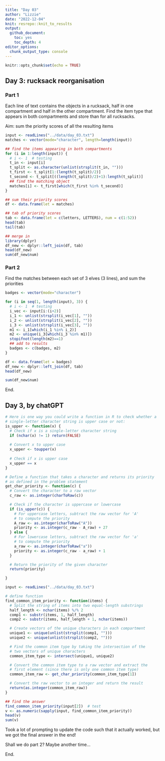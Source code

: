 ```yaml
---
title: "Day 03"
author: "Lizzie"
date: "2022-12-04"
knit: resrepo::knit_to_results
output:
  github_document:
    toc: yes
    toc_depth: 4
editor_options: 
  chunk_output_type: console
---
```


```r
knitr::opts_chunk$set(echo = TRUE)
```

## Day 3: rucksack reorganisation

### Part 1

Each line of text contains the objects in a rucksack, half in one compartment and half in the other compartment. Find the item type that appears in both compartments and store than for all rucksacks.

Aim: sum the priority scores of all the resulting items

```r

input <- readLines("../data/day_03.txt")
matches <- vector(mode="character", length=length(input))

## find the items appearing in both compartments
for (i in 1:length(input)) {
  # i <- 1  # testing
  t_in <- input[i]
  t_split <- as.character(unlist(strsplit(t_in, "")))
  t_first <- t_split[1:(length(t_split)/2)]
  t_second <- t_split[((length(t_split)/2)+1):length(t_split)]
  ## find the matching object
  matches[i] <- t_first[which(t_first %in% t_second)]
}

## sum their priority scores
df <- data.frame(let = matches)

## tab of priority scores
tab <- data.frame(let = c(letters, LETTERS), num = c(1:52))
head(tab)
tail(tab)

## merge in
library(dplyr)
df_new <- dplyr::left_join(df, tab)
head(df_new)
sum(df_new$num)
```


### Part 2

Find the matches between each set of 3 elves (3 lines), and sum the priorities

```r

badges <- vector(mode="character")

for (i in seq(1, length(input), 3)) {
  # i <- 1  # testing
  i_vec <- input[i:(i+2)]
  i_1 <- unlist(strsplit(i_vec[1], ""))
  i_2 <- unlist(strsplit(i_vec[2], ""))
  i_3 <- unlist(strsplit(i_vec[3], ""))
  m1 <- i_1[which(i_1 %in% i_2)]
  m2 <- unique(i_3[which(i_3 %in% m1)])
  stopifnot(length(m2)==1)
  ## add to results
  badges <- c(badges, m2)
}

df <- data.frame(let = badges)
df_new <- dplyr::left_join(df, tab)
head(df_new)

sum(df_new$num)

```


End.

## Day 3, by chatGPT

```r

# Here is one way you could write a function in R to check whether a 
# single-letter character string is upper case or not:
is_upper <- function(x) {
  # Check if x is a single-letter character string
  if (nchar(x) != 1) return(FALSE)
  
  # Convert x to upper case
  x_upper <- toupper(x)
  
  # Check if x is upper case
  x_upper == x
}

# Define a function that takes a character and returns its priority
# as defined in the problem statement
get_char_priority <- function(c) {
  # Convert the character to a raw vector
  c_raw <- as.integer(charToRaw(c))

  # Check if the character is uppercase or lowercase
  if (is_upper(c)) {
    # For uppercase letters, subtract the raw vector for 'A'
    # to compute the priority
    A_raw <- as.integer(charToRaw("A"))
    priority <- as.integer(c_raw - A_raw) + 27
  } else {
    # For lowercase letters, subtract the raw vector for 'a'
    # to compute the priority
    a_raw <- as.integer(charToRaw("a"))
    priority <- as.integer(c_raw - a_raw) + 1
  }

  # Return the priority of the given character
  return(priority)

}

input <- readLines("../data/day_03.txt")

# define function 
find_common_item_priority <- function(items) {
  # Split the string of items into two equal-length substrings
  half_length <- nchar(items) %/% 2
  comp1 <- substr(items, 1, half_length)
  comp2 <- substr(items, half_length + 1, nchar(items))

  # Create vectors of the unique characters in each compartment
  unique1 <- unique(unlist(strsplit(comp1, "")))
  unique2 <- unique(unlist(strsplit(comp2, "")))

  # Find the common item type by taking the intersection of the
  # two vectors of unique characters
  common_item_type <- intersect(unique1, unique2)

  # Convert the common item type to a raw vector and extract the
  # first element (since there is only one common item type)
  common_item_raw <- get_char_priority(common_item_type[1])

  # Convert the raw vector to an integer and return the result
  return(as.integer(common_item_raw))
}

## find the answer
find_common_item_priority(input[2])  # test
v <- as.numeric(sapply(input, find_common_item_priority))
head(v)
sum(v)
```

Took a lot of prompting to update the code such that it actually worked, but we got the final answer in the end! 

Shall we do part 2? Maybe another time...


End.
